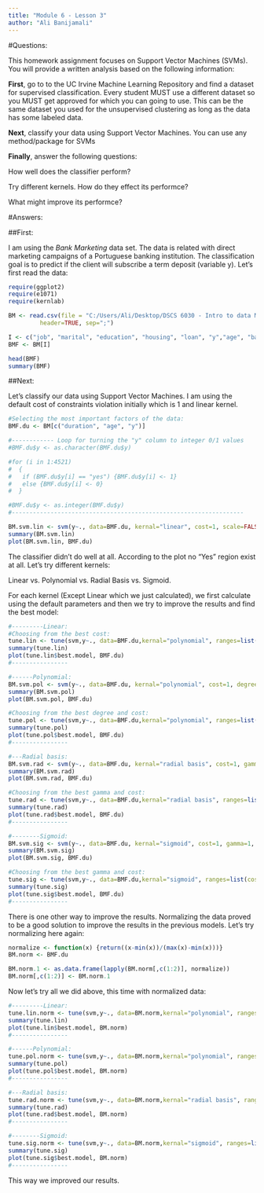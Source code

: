---
title: "Module 6 - Lesson 3"
author: "Ali Banijamali"
---

#Questions:

This homework assignment focuses on Support Vector Machines (SVMs). You will provide a written analysis based on the following information:

**First**, go to to the UC Irvine Machine Learning Repository and find a dataset for supervised classification. Every student MUST use a different dataset so you MUST get approved for which you can going to use. This can be the same dataset you used for the unsupervised clustering as long as the data has some labeled data.

**Next**, classify your data using Support Vector Machines. You can use any method/package for SVMs 

**Finally**, answer the following questions:

How well does the classifier perform?

Try different kernels. How do they effect its performce?

What might improve its performce?


#Answers:

##First:

I am using the *Bank Marketing* data set. The data is related with direct marketing campaigns of a Portuguese banking institution. The classification goal is to predict if the client will subscribe a term deposit (variable y). Let's first read the data:

```{r, echo=FALSE}
require(ggplot2)
require(e1071)
require(kernlab)
```

```{r}
BM <- read.csv(file = "C:/Users/Ali/Desktop/DSCS 6030 - Intro to data Mining and Machine Learning/Module 6 - Supervised Learning/Assignments/DataSets/Bank Marketing Data Set/bank.csv",
         header=TRUE, sep=";")

I <- c("job", "marital", "education", "housing", "loan", "y","age", "balance", "duration", "pdays", "previous")
BMF <- BM[I]

head(BMF)
summary(BMF)
```

##Next:

Let's classify our data using Support Vector Machines. I am using the default cost of constraints violation initially which is 1 and linear kernel.

```{r}
#Selecting the most important factors of the data:
BMF.du <- BM[c("duration", "age", "y")]

#------------ Loop for turning the "y" column to integer 0/1 values
#BMF.du$y <- as.character(BMF.du$y)

#for (i in 1:4521)
#  {
#   if (BMF.du$y[i] == "yes") {BMF.du$y[i] <- 1}
#   else {BMF.du$y[i] <- 0}
#  }

#BMF.du$y <- as.integer(BMF.du$y)
#------------------------------------------------------------------

BM.svm.lin <- svm(y~., data=BMF.du, kernal="linear", cost=1, scale=FALSE)
summary(BM.svm.lin)
plot(BM.svm.lin, BMF.du)
```

The classifier didn't do well at all. According to the plot no "Yes" region exist at all. Let's try different kernels:

Linear vs. Polynomial vs. Radial Basis vs. Sigmoid.

For each kernel (Except Linear which we just calculated), we first calculate using the default parameters and then we try to improve the results and find the best model:


```{r}
#---------Linear:
#Choosing from the best cost:
tune.lin <- tune(svm,y~., data=BMF.du,kernal="polynomial", ranges=list(cost=c(0.1,10,100,1000)), degree=c(0.5,1,2,3,4))
summary(tune.lin)
plot(tune.lin$best.model, BMF.du)
#----------------

#------Polynomial:
BM.svm.pol <- svm(y~., data=BMF.du, kernal="polynomial", cost=1, degree=2, scale=FALSE)
summary(BM.svm.pol)
plot(BM.svm.pol, BMF.du)

#Choosing from the best degree and cost:
tune.pol <- tune(svm,y~., data=BMF.du,kernal="polynomial", ranges=list(cost=c(0.1,10,100,1000)), degree=c(0.5,1,2,3,4))
summary(tune.pol)
plot(tune.pol$best.model, BMF.du)
#----------------

#---Radial basis:
BM.svm.rad <- svm(y~., data=BMF.du, kernal="radial basis", cost=1, gamma=1, scale=FALSE)
summary(BM.svm.rad)
plot(BM.svm.rad, BMF.du)

#Choosing from the best gamma and cost:
tune.rad <- tune(svm,y~., data=BMF.du,kernal="radial basis", ranges=list(cost=c(0.1,10,100,1000)), gamma=c(0.5,1,2,3,4))
summary(tune.rad)
plot(tune.rad$best.model, BMF.du)
#----------------

#--------Sigmoid:
BM.svm.sig <- svm(y~., data=BMF.du, kernal="sigmoid", cost=1, gamma=1, coef0=0, scale=FALSE)
summary(BM.svm.sig)
plot(BM.svm.sig, BMF.du)

#Choosing from the best gamma and cost:
tune.sig <- tune(svm,y~., data=BMF.du,kernal="sigmoid", ranges=list(cost=c(0.1,10,100,1000)), gamma=c(0.5,1,2,3,4), coef0=c(0.5,1,2,3,4))
summary(tune.sig)
plot(tune.sig$best.model, BMF.du)
#----------------
```

There is one other way to improve the results. Normalizing the data proved to be a good solution to improve the results in the previous models. Let's try normalizing here again:

```{r}
normalize <- function(x) {return((x-min(x))/(max(x)-min(x)))}
BM.norm <- BMF.du

BM.norm.1 <- as.data.frame(lapply(BM.norm[,c(1:2)], normalize))
BM.norm[,c(1:2)] <- BM.norm.1
```

Now let's try all we did above, this time with normalized data:

```{r}
#---------Linear:
tune.lin.norm <- tune(svm,y~., data=BM.norm,kernal="polynomial", ranges=list(cost=c(0.1,10,100,1000)), degree=c(0.5,1,2,3,4))
summary(tune.lin)
plot(tune.lin$best.model, BM.norm)
#----------------

#------Polynomial:
tune.pol.norm <- tune(svm,y~., data=BM.norm,kernal="polynomial", ranges=list(cost=c(0.1,10,100,1000)), degree=c(0.5,1,2,3,4))
summary(tune.pol)
plot(tune.pol$best.model, BM.norm)
#----------------

#---Radial basis:
tune.rad.norm <- tune(svm,y~., data=BM.norm,kernal="radial basis", ranges=list(cost=c(0.1,10,100,1000)), gamma=c(0.5,1,2,3,4))
summary(tune.rad)
plot(tune.rad$best.model, BM.norm)
#----------------

#--------Sigmoid:
tune.sig.norm <- tune(svm,y~., data=BM.norm,kernal="sigmoid", ranges=list(cost=c(0.1,10,100,1000)), gamma=c(0.5,1,2,3,4), coef0=c(0.5,1,2,3,4))
summary(tune.sig)
plot(tune.sig$best.model, BM.norm)
#----------------
```

This way we improved our results.